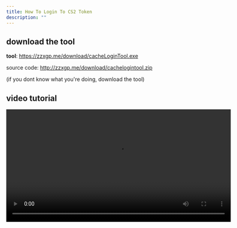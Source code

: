 ```yaml
---
title: How To Login To CS2 Token
description: ""
---
```


## download the tool 
**tool**: https://zzxgp.me/download/cacheLoginTool.exe

source code: http://zzxgp.me/download/cachelogintool.zip

(if you dont know what you're doing, download the tool)

## video tutorial
<video src="https://zzxgp.me/tutorial/tutorial_cs2.mp4" controls width="600" />

(the test.txt is the file with the accounts you bought, one per line)

## text tutorial

1. download the tool from the link above

2. put the cs2 token you got in a blank txt file, one per line

3. run the cachelogintool 

4. drag the txt file into the cachelogintool

5. right click on the account you want to login(any field) and click "Login with account"

wait for steam to start, and you're in